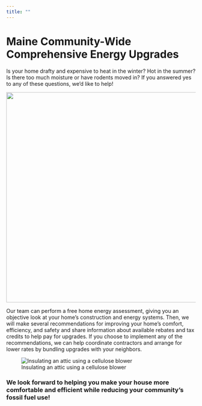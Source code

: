 ```yaml
---
title: ""
---
```


# Maine Community-Wide Comprehensive Energy Upgrades

Is your home drafty and expensive to heat in the winter? Hot in the summer? Is there too much moisture or have rodents moved in? If you answered yes to any of these questions, we’d like to help!

![](images/heat-pump-cat.jpg){fig-align="center" width="560"}

Our team can perform a free home energy assessment, giving you an objective look at your home’s construction and energy systems. Then, we will make several recommendations for improving your home’s comfort, efficiency, and safety and share information about available rebates and tax credits to help pay for upgrades. If you choose to implement any of the recommendations, we can help coordinate contractors and arrange for lower rates by bundling upgrades with your neighbors.

![Insulating an attic using a cellulose blower](images/cellulose-blower.jpg)

### **We look forward to helping you make your house more comfortable and efficient while reducing your community’s fossil fuel use!**
